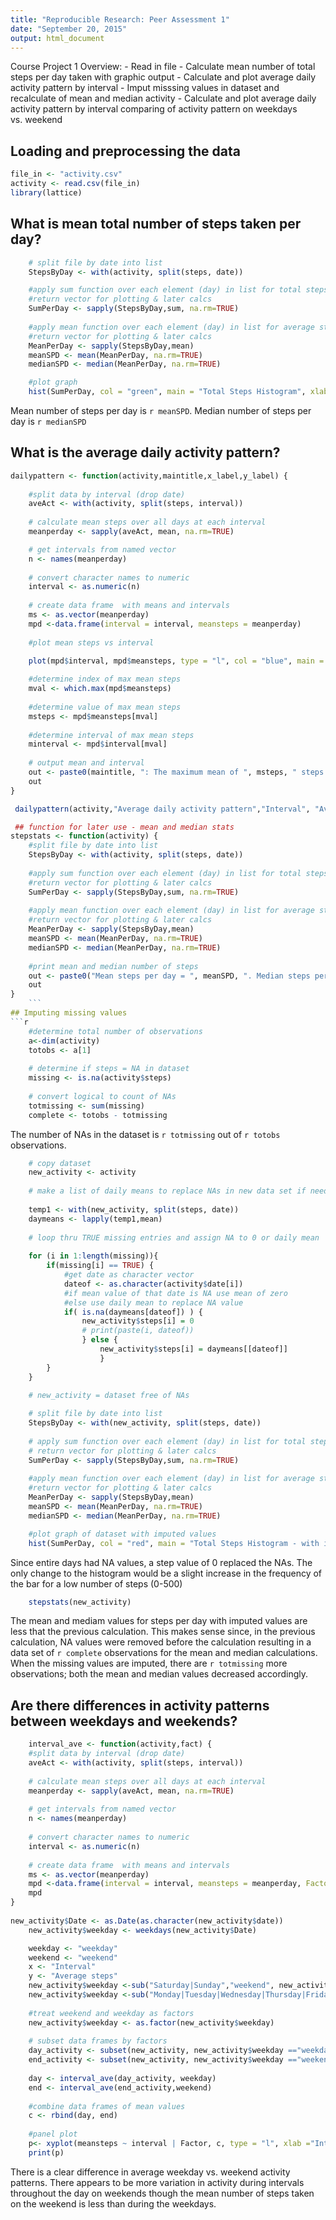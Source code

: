 ```yaml
---
title: "Reproducible Research: Peer Assessment 1"
date: "September 20, 2015"
output: html_document
---
```


Course Project 1 Overview: 
- Read in file
- Calculate mean number of total steps per day taken with graphic output 
- Calculate and plot average daily activity pattern by interval
- Imput misssing values in dataset and recalculate of mean and median activity
- Calculate and plot average daily activity pattern by interval comparing of activity pattern on weekdays vs. weekend

## Loading and preprocessing the data

```r
file_in <- "activity.csv" 
activity <- read.csv(file_in)
library(lattice)
```


## What is mean total number of steps taken per day?


```r
    # split file by date into list
    StepsByDay <- with(activity, split(steps, date))

    #apply sum function over each element (day) in list for total steps
    #return vector for plotting & later calcs
    SumPerDay <- sapply(StepsByDay,sum, na.rm=TRUE)
    
    #apply mean function over each element (day) in list for average steps/day
    #return vector for plotting & later calcs
    MeanPerDay <- sapply(StepsByDay,mean)
    meanSPD <- mean(MeanPerDay, na.rm=TRUE)
    medianSPD <- median(MeanPerDay, na.rm=TRUE)

    #plot graph
    hist(SumPerDay, col = "green", main = "Total Steps Histogram", xlab = "Total Steps per Day")

```

Mean number of steps per day is `r meanSPD`. Median number of steps per day is `r medianSPD`

## What is the average daily activity pattern?
```r
dailypattern <- function(activity,maintitle,x_label,y_label) {
    
    #split data by interval (drop date)
    aveAct <- with(activity, split(steps, interval))
    
    # calculate mean steps over all days at each interval
    meanperday <- sapply(aveAct, mean, na.rm=TRUE)

    # get intervals from named vector
    n <- names(meanperday)
    
    # convert character names to numeric
    interval <- as.numeric(n)
    
    # create data frame  with means and intervals
    ms <- as.vector(meanperday)
    mpd <-data.frame(interval = interval, meansteps = meanperday)
    
    #plot mean steps vs interval

    plot(mpd$interval, mpd$meansteps, type = "l", col = "blue", main = maintitle, xlab = x_label, ylab = y_label)
    
    #determine index of max mean steps
    mval <- which.max(mpd$meansteps)
    
    #determine value of max mean steps
    msteps <- mpd$meansteps[mval]
    
    #determine interval of max mean steps
    minterval <- mpd$interval[mval]
    
    # output mean and interval
    out <- paste0(maintitle, ": The maximum mean of ", msteps, " steps is at interval ", minterval, ".")
    out
}
```

```r
 dailypattern(activity,"Average daily activity pattern","Interval", "Average Steps")

```

```r
 ## function for later use - mean and median stats
stepstats <- function(activity) {
    #split file by date into list
    StepsByDay <- with(activity, split(steps, date))
    
    #apply sum function over each element (day) in list for total steps
    #return vector for plotting & later calcs
    SumPerDay <- sapply(StepsByDay,sum, na.rm=TRUE)
    
    #apply mean function over each element (day) in list for average steps/day
    #return vector for plotting & later calcs
    MeanPerDay <- sapply(StepsByDay,mean)
    meanSPD <- mean(MeanPerDay, na.rm=TRUE)
    medianSPD <- median(MeanPerDay, na.rm=TRUE)
    
    #print mean and median number of steps
    out <- paste0("Mean steps per day = ", meanSPD, ". Median steps per day = ", medianSPD)
    out
}
    ```
## Imputing missing values
```r
    #determine total number of observations
    a<-dim(activity)
    totobs <- a[1]
    
    # determine if steps = NA in dataset
    missing <- is.na(activity$steps)
    
    # convert logical to count of NAs
    totmissing <- sum(missing)
    complete <- totobs - totmissing
```

The number of NAs in the dataset is `r totmissing` out of `r totobs` observations.

```r
    # copy dataset
    new_activity <- activity
    
    # make a list of daily means to replace NAs in new data set if needed
    
    temp1 <- with(new_activity, split(steps, date))
    daymeans <- lapply(temp1,mean)
    
    # loop thru TRUE missing entries and assign NA to 0 or daily mean
    
    for (i in 1:length(missing)){
        if(missing[i] == TRUE) {
            #get date as character vector
            dateof <- as.character(activity$date[i])
            #if mean value of that date is NA use mean of zero
            #else use daily mean to replace NA value
            if( is.na(daymeans[dateof]) ) {
                new_activity$steps[i] = 0
                # print(paste(i, dateof))
                } else {
                    new_activity$steps[i] = daymeans[[dateof]]
                    }
        }
    }

    # new_activity = dataset free of NAs
    
    # split file by date into list
    StepsByDay <- with(new_activity, split(steps, date))
    
    # apply sum function over each element (day) in list for total steps
    # return vector for plotting & later calcs
    SumPerDay <- sapply(StepsByDay,sum, na.rm=TRUE)
    
    #apply mean function over each element (day) in list for average steps/day
    #return vector for plotting & later calcs
    MeanPerDay <- sapply(StepsByDay,mean)
    meanSPD <- mean(MeanPerDay, na.rm=TRUE)
    medianSPD <- median(MeanPerDay, na.rm=TRUE)

    #plot graph of dataset with imputed values 
    hist(SumPerDay, col = "red", main = "Total Steps Histogram - with imputed values", xlab = "Total Steps per Day")
```

Since entire days had NA values, a step value of 0 replaced the NAs. The only change to the histogram would be a slight increase in the frequency of the bar for a low number of steps (0-500)
```r
    stepstats(new_activity)

```

The mean and mediam values for steps per day with imputed values are less that the previous calculation. This makes sense since, in the previous calculation,  NA values were removed before the calculation resulting in a data set of `r complete` observations for the mean and median calculations. When the missing values are imputed, there are `r totmissing` more observations; both the mean and median values decreased accordingly.

## Are there differences in activity patterns between weekdays and weekends?

```r
    
    interval_ave <- function(activity,fact) {
    #split data by interval (drop date)
    aveAct <- with(activity, split(steps, interval))
    
    # calculate mean steps over all days at each interval
    meanperday <- sapply(aveAct, mean, na.rm=TRUE)
    
    # get intervals from named vector
    n <- names(meanperday)
    
    # convert character names to numeric
    interval <- as.numeric(n)
    
    # create data frame  with means and intervals
    ms <- as.vector(meanperday)
    mpd <-data.frame(interval = interval, meansteps = meanperday, Factor = fact)
    mpd
}
    
new_activity$Date <- as.Date(as.character(new_activity$date))
    new_activity$weekday <- weekdays(new_activity$Date)

    weekday <- "weekday"
    weekend <- "weekend"
    x <- "Interval"
    y <- "Average steps"
    new_activity$weekday <-sub("Saturday|Sunday","weekend", new_activity$weekday,)
    new_activity$weekday <-sub("Monday|Tuesday|Wednesday|Thursday|Friday","weekday", new_activity$weekday,)
    
    #treat weekend and weekday as factors
    new_activity$weekday <- as.factor(new_activity$weekday)
    
    # subset data frames by factors
    day_activity <- subset(new_activity, new_activity$weekday =="weekday")
    end_activity <- subset(new_activity, new_activity$weekday =="weekend")
    
    day <- interval_ave(day_activity, weekday)
    end <- interval_ave(end_activity,weekend)
    
    #combine data frames of mean values
    c <- rbind(day, end)
    
    #panel plot
    p<- xyplot(meansteps ~ interval | Factor, c, type = "l", xlab ="Interval", ylab = "Average steps")
    print(p)
```

There is a clear difference in average weekday vs. weekend activity patterns. There appears to be more variation in activity during intervals throughout the day on weekends though the mean number of steps taken on the weekend is less than during the weekdays.